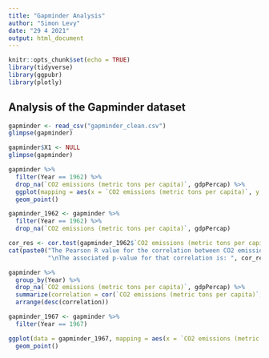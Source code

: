 ```yaml
---
title: "Gapminder Analysis"
author: "Simon Levy"
date: "29 4 2021"
output: html_document
---
```


```r
knitr::opts_chunk$set(echo = TRUE)
library(tidyverse)
library(ggpubr)
library(plotly)
```

## Analysis of the Gapminder dataset

```r
gapminder <- read_csv("gapminder_clean.csv")
glimpse(gapminder)

gapminder$X1 <- NULL
glimpse(gapminder)
```



```r
gapminder %>%
  filter(Year == 1962) %>%
  drop_na(`CO2 emissions (metric tons per capita)`, gdpPercap) %>%
  ggplot(mapping = aes(x = `CO2 emissions (metric tons per capita)`, y = gdpPercap)) + # Backticks allow using variable names with spaces
  geom_point()
```

```r
gapminder_1962 <- gapminder %>%
  filter(Year == 1962) %>%
  drop_na(`CO2 emissions (metric tons per capita)`, gdpPercap)

cor_res <- cor.test(gapminder_1962$`CO2 emissions (metric tons per capita)`, gapminder_1962$gdpPercap, method = "pearson")
cat(paste0("The Pearson R value for the correlation between CO2 emissions and GDP per captia in 1962 is: ", cor_res[["estimate"]], 
           "\nThe associated p-value for that correlation is: ", cor_res[["p.value"]]))
```

```r
gapminder %>%
  group_by(Year) %>%
  drop_na(`CO2 emissions (metric tons per capita)`, gdpPercap) %>%
  summarize(correlation = cor(`CO2 emissions (metric tons per capita)`, gdpPercap)) %>%
  arrange(desc(correlation))
```


```r
gapminder_1967 <- gapminder %>%
  filter(Year == 1967)

ggplot(data = gapminder_1967, mapping = aes(x = `CO2 emissions (metric tons per capita)`, y = gdpPercap)) +
  geom_point()
```